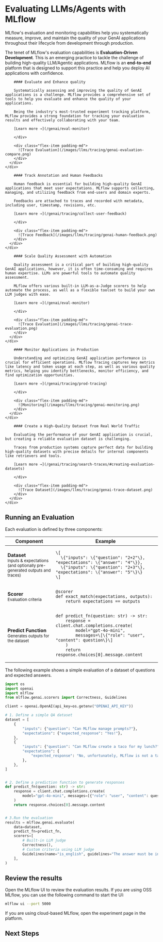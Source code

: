 
# Evaluating LLMs/Agents with MLflow

MLflow's evaluation and monitoring capabilities help you systematically measure, improve, and maintain the quality of your GenAI applications throughout their lifecycle from development through production.

<ImageBox src="/images/mlflow-3/eval-monitor/evaluation-driven-development.png" alt="Evaluation Driven Development" />

The tenet of MLflow's evaluation capabilities is **Evaluation-Driven Development**. This is an emerging practice to tackle the challenge of building high-quality LLM/Agentic applications. MLflow is an **end-to-end** platform that is designed to support this practice and help you deploy AI applications with confidence.

<TabsWrapper>
  <Tabs>
  <TabItem value="evaluation" label="Systematic Evaluation">
    <div class="flex-column">
      <div class="flex-row">
        <div class="flex-item">

        #### Evaluate and Enhance quality

        Systematically assessing and improving the quality of GenAI applications is a challenge. MLflow provides a comprehensive set of tools to help you evaluate and enhance the quality of your applications.

        Being the industry's most-trusted experiment tracking platform, MLflow provides a strong foundation for tracking your evaluation results and effectively collaborating with your team.

        [Learn more →](/genai/eval-monitor)

        </div>

        <div class="flex-item padding-md">
          ![Trace Evaluation](/images/llms/tracing/genai-evaluation-compare.png)
        </div>
      </div>
    </div>

  </TabItem>
  <TabItem value="feedback" label="Human Feedback">
    <div class="flex-column">
      <div class="flex-row">
        <div class="flex-item">

        #### Track Annotation and Human Feedbacks

        Human feedback is essential for building high-quality GenAI applications that meet user expectations. MLflow supports collecting, managing, and utilizing feedback from end-users and domain experts.

        Feedbacks are attached to traces and recorded with metadata, including user, timestamp, revisions, etc.

        [Learn more →](/genai/tracing/collect-user-feedback)

        </div>

        <div class="flex-item padding-md">
          ![Trace Feedback](/images/llms/tracing/genai-human-feedback.png)
        </div>
      </div>
    </div>

  </TabItem>
  <TabItem value="llm-judge" label="LLM-as-a-Judge">
    <div class="flex-column">
      <div class="flex-row">
        <div class="flex-item">

        #### Scale Quality Assessment with Automation

        Quality assessment is a critical part of building high-quality GenAI applications, however, it is often time-consuming and requires human expertise. LLMs are powerful tools to automate quality assessment.

        MLflow offers various built-in LLM-as-a-Judge scorers to help automate the process, as well as a flexible toolset to build your own LLM judges with ease.

        [Learn more →](/genai/eval-monitor)

        </div>

        <div class="flex-item padding-md">
          ![Trace Evaluation](/images/llms/tracing/genai-trace-evaluation.png)
        </div>
      </div>
    </div>

  </TabItem>

  <TabItem value="production-monitoring" label="Production Monitoring">
    <div class="flex-column">
      <div class="flex-row">
        <div class="flex-item">

        #### Monitor Applications in Production

        Understanding and optimizing GenAI application performance is crucial for efficient operations. MLflow Tracing captures key metrics like latency and token usage at each step, as well as various quality metrics, helping you identify bottlenecks, monitor efficiency, and find optimization opportunities.

        [Learn more →](/genai/tracing/prod-tracing)

        </div>

        <div class="flex-item padding-md">
          ![Monitoring](/images/llms/tracing/genai-monitoring.png)
        </div>
      </div>
    </div>

  </TabItem>
  <TabItem value="dataset" label="Dataset Collection">
    <div class="flex-column">
      <div class="flex-row">
        <div class="flex-item">

        #### Create a High-Quality Dataset from Real World Traffic

        Evaluating the performance of your GenAI application is crucial, but creating a reliable evaluation dataset is challenging.

        Traces from production systems capture perfect data for building high-quality datasets with precise details for internal components like retrievers and tools.

        [Learn more →](/genai/tracing/search-traces/#creating-evaluation-datasets)

        </div>

        <div class="flex-item padding-md">
          ![Trace Dataset](/images/llms/tracing/genai-trace-dataset.png)
        </div>
      </div>
    </div>

  </TabItem>
  </Tabs>
</TabsWrapper>

## Running an Evaluation

Each evaluation is defined by three components:

<table style={{ width: "100%" }}>
  <thead>
    <tr>
      <th style={{ width: "30%" }}>Component</th>
      <th style={{ width: "70%" }}>Example</th>
    </tr>
  </thead>
  <tbody>
    <tr>
      <td><strong>Dataset</strong><br/><small>Inputs &amp; expectations (and optionally pre-generated outputs and traces)</small></td>
      <td>
        <pre><code>\[<br/>  \{"inputs": \{"question": "2+2"\}, "expectations": \{"answer": "4"\}},<br/>  \{"inputs": \{"question": "2+3"\}, "expectations": \{"answer": "5"\}\}<br/>\]</code></pre>
      </td>
    </tr>
    <tr>
      <td><strong>Scorer</strong><br/><small>Evaluation criteria</small></td>
      <td>
        <pre><code>@scorer<br/>def exact_match(expectations, outputs):<br/>    return expectations == outputs</code></pre>
      </td>
    </tr>
    <tr>
      <td><strong>Predict Function</strong><br/><small>Generates outputs for the dataset</small></td>
      <td>
        <pre><code>def predict_fn(question: str) -> str:<br/>    response = client.chat.completions.create(<br/>        model="gpt-4o-mini",<br/>        messages=\[\{"role": "user", "content": question\}\]<br/>    )<br/>    return response.choices[0].message.content</code></pre>
      </td>
    </tr>
  </tbody>
</table>

The following example shows a simple evaluation of a dataset of questions and expected answers.

```python
import os
import openai
import mlflow
from mlflow.genai.scorers import Correctness, Guidelines

client = openai.OpenAI(api_key=os.getenv("OPENAI_API_KEY"))

# 1. Define a simple QA dataset
dataset = [
    {
        "inputs": {"question": "Can MLflow manage prompts?"},
        "expectations": {"expected_response": "Yes!"},
    },
    {
        "inputs": {"question": "Can MLflow create a taco for my lunch?"},
        "expectations": {
            "expected_response": "No, unfortunately, MLflow is not a taco maker."
        },
    },
]


# 2. Define a prediction function to generate responses
def predict_fn(question: str) -> str:
    response = client.chat.completions.create(
        model="gpt-4o-mini", messages=[{"role": "user", "content": question}]
    )
    return response.choices[0].message.content


# 3.Run the evaluation
results = mlflow.genai.evaluate(
    data=dataset,
    predict_fn=predict_fn,
    scorers=[
        # Built-in LLM judge
        Correctness(),
        # Custom criteria using LLM judge
        Guidelines(name="is_english", guidelines="The answer must be in English"),
    ],
)
```

## Review the results

Open the MLflow UI to review the evaluation results. If you are using OSS MLflow, you can use the following command to start the UI:

```bash
mlflow ui --port 5000
```

If you are using cloud-based MLflow, open the experiment page in the platform.

<ImageBox src="/images/mlflow-3/eval-monitor/quickstart-eval-hero.png" alt="Evaluation Results" />

## Next Steps

<TilesGrid>
  <TileCard
    icon={Rocket}
    iconSize={48}
    title="Quickstart"
    description="Learn MLflow's evaluation workflow in action."
    href="/genai/eval-monitor/quickstart"
    linkText="Start evaluating →"
    containerHeight={64}
  />
  <TileCard
    icon={Scale}
    iconSize={48}
    title="Evaluate Agents"
    description="Evaluate AI agents with specialized techniques and custom scorers."
    href="/genai/eval-monitor/running-evaluation/agents"
    linkText="Evaluate agents →"
    containerHeight={64}
  />
  <TileCard
    icon={Scale}
    iconSize={48}
    title="Building Scorers"
    description="Get started with MLflow's powerful scorers for evaluating qualities."
    href="/genai/eval-monitor/scorers"
    linkText="Learn about scorers →"
    containerHeight={64}
  />
</TilesGrid>
